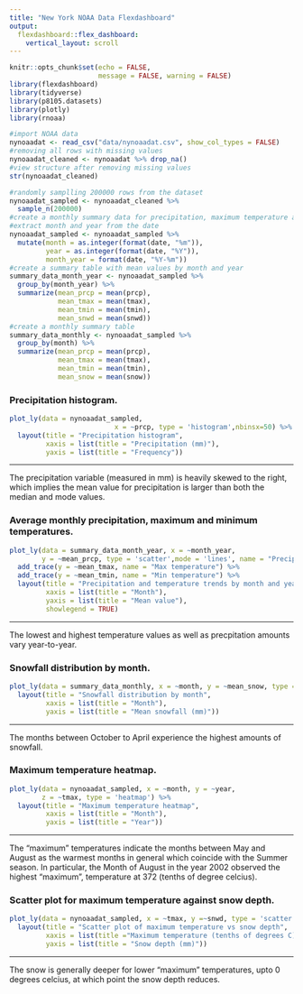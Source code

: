 ```yaml
---
title: "New York NOAA Data Flexdashboard"
output: 
  flexdashboard::flex_dashboard:
    vertical_layout: scroll
---
```



```r
knitr::opts_chunk$set(echo = FALSE, 
                      message = FALSE, warning = FALSE)
library(flexdashboard)
library(tidyverse)
library(p8105.datasets)
library(plotly)
library(rnoaa)
```


```r
#import NOAA data
nynoaadat <- read_csv("data/nynoaadat.csv", show_col_types = FALSE)
#removing all rows with missing values
nynoaadat_cleaned <- nynoaadat %>% drop_na()
#view structure after removing missing values
str(nynoaadat_cleaned)
```


```r
#randomly samplling 200000 rows from the dataset
nynoaadat_sampled <- nynoaadat_cleaned %>%
  sample_n(200000)
#create a monthly summary data for precipitation, maximum temperature and snow
#extract month and year from the date
nynoaadat_sampled <- nynoaadat_sampled %>%
  mutate(month = as.integer(format(date, "%m")),
         year = as.integer(format(date, "%Y")),
         month_year = format(date, "%Y-%m"))
#create a summary table with mean values by month and year
summary_data_month_year <- nynoaadat_sampled %>%
  group_by(month_year) %>%
  summarize(mean_prcp = mean(prcp),
            mean_tmax = mean(tmax),
            mean_tmin = mean(tmin),
            mean_snwd = mean(snwd))
#create a monthly summary table
summary_data_monthly <- nynoaadat_sampled %>%
  group_by(month) %>%
  summarize(mean_prcp = mean(prcp),
            mean_tmax = mean(tmax),
            mean_tmin = mean(tmin),
            mean_snow = mean(snow))
```



### Precipitation histogram.

```r
plot_ly(data = nynoaadat_sampled,
                          x = ~prcp, type = 'histogram',nbinsx=50) %>%
  layout(title = "Precipitation histogram",
         xaxis = list(title = "Precipitation (mm)"),
         yaxis = list(title = "Frequency"))

```
        

***
The precipitation variable (measured in mm) is heavily skewed to the right, which implies the mean value for precipitation is larger than both the median and mode values.    




### Average monthly precipitation, maximum and minimum temperatures.    

```r
plot_ly(data = summary_data_month_year, x = ~month_year, 
        y = ~mean_prcp, type = 'scatter',mode = 'lines', name = "Precipitation") %>%
  add_trace(y = ~mean_tmax, name = "Max temperature") %>%
  add_trace(y = ~mean_tmin, name = "Min temperature") %>%
  layout(title = "Precipitation and temperature trends by month and year",
         xaxis = list(title = "Month"),
         yaxis = list(title = "Mean value"),
         showlegend = TRUE)
```
      
***
The lowest and highest temperature values as well as precpitation amounts vary year-to-year.     


### Snowfall distribution by month.    

```r
plot_ly(data = summary_data_monthly, x = ~month, y = ~mean_snow, type = 'bar') %>%
  layout(title = "Snowfall distribution by month",
         xaxis = list(title = "Month"),
         yaxis = list(title = "Mean snowfall (mm)"))
```
       
***
The months between October to April experience the highest amounts of snowfall.


### Maximum temperature heatmap.  

```r
plot_ly(data = nynoaadat_sampled, x = ~month, y = ~year, 
        z = ~tmax, type = 'heatmap') %>%
  layout(title = "Maximum temperature heatmap",
         xaxis = list(title = "Month"),
         yaxis = list(title = "Year"))

```
     
     
***
The "maximum" temperatures indicate the months between May and August as the warmest months in general which coincide with the Summer season. In particular, the Month of August in the year 2002 observed the highest "maximum", temperature at 372 (tenths of degree celcius).   

### Scatter plot for maximum temperature against snow depth.   

```r
plot_ly(data = nynoaadat_sampled, x = ~tmax, y =~snwd, type = 'scatter') %>%
  layout(title = "Scatter plot of maximum temperature vs snow depth",
         xaxis = list(title ="Maximum temperature (tenths of degrees C)"),
         yaxis = list(title = "Snow depth (mm)"))
```


***
The snow is generally deeper for lower "maximum" temperatures, upto 0 degrees celcius, at which point the snow depth reduces.





